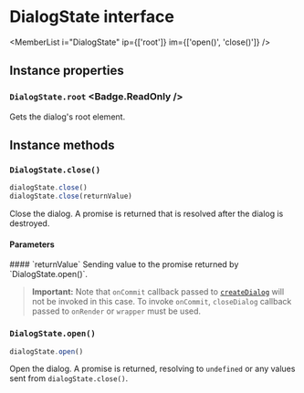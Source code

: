 <Module name="brew-js-react" />

# DialogState interface

<MemberList
    i="DialogState"
    ip={['root']}
    im={['open()', 'close()']} />

## Instance properties

### `DialogState.root` <Badge.ReadOnly />

Gets the dialog's root element.

## Instance methods

### `DialogState.close()`

```javascript
dialogState.close()
dialogState.close(returnValue)
```

Close the dialog. A promise is returned that is resolved after the dialog is destroyed.

#### Parameters

<dl>
    #### `returnValue` <Badge.Optional />
    Sending value to the promise returned by `DialogState.open()`.
</dl>

> **Important:** Note that `onCommit` callback passed to [`createDialog`](:) will not be invoked in this case. To invoke `onCommit`,
  `closeDialog` callback passed to `onRender` or `wrapper` must be used.

### `DialogState.open()`

```javascript
dialogState.open()
```

Open the dialog. A promise is returned, resolving to `undefined` or any values sent from `dialogState.close()`.

